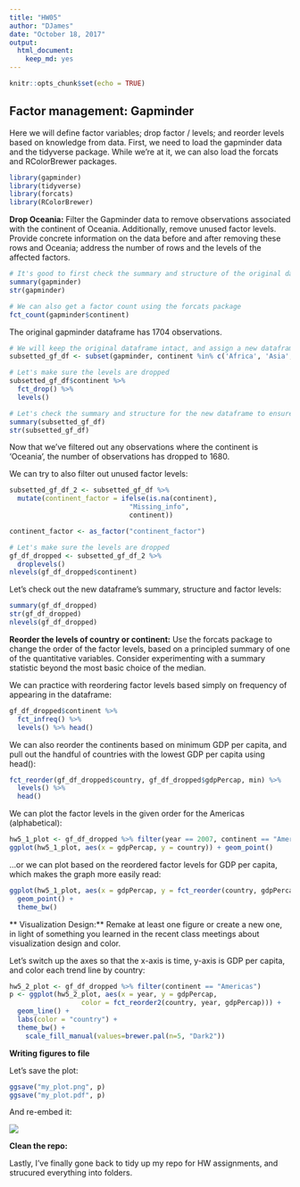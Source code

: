 ```yaml
---
title: "HW05"
author: "DJames"
date: "October 18, 2017"
output: 
  html_document: 
    keep_md: yes
---
```


```r
knitr::opts_chunk$set(echo = TRUE)
```

## Factor management: Gapminder

Here we will define factor variables; drop factor / levels; and reorder levels based on knowledge from data. First, we need to load the gapminder data and the tidyverse package. While we're at it, we can also load the forcats and RColorBrewer packages.
```r
library(gapminder)
library(tidyverse)
library(forcats)
library(RColorBrewer)
```


**Drop Oceania:** Filter the Gapminder data to remove observations associated with the continent of Oceania. Additionally, remove unused factor levels. Provide concrete information on the data before and after removing these rows and Oceania; address the number of rows and the levels of the affected factors.
```r
# It's good to first check the summary and structure of the original dataset
summary(gapminder)
str(gapminder)

# We can also get a factor count using the forcats package
fct_count(gapminder$continent)
```

The original gapminder dataframe has 1704 observations.

```r
# We will keep the original dataframe intact, and assign a new dataframe to the object "subsetted_gf_df" where we filter out any observations where the continent = Oceania
subsetted_gf_df <- subset(gapminder, continent %in% c('Africa', 'Asia', 'Americas', 'Europe'))

# Let's make sure the levels are dropped
subsetted_gf_df$continent %>%
  fct_drop() %>%
  levels()

# Let's check the summary and structure for the new dataframe to ensure there are no longer observations for Oceania
summary(subsetted_gf_df)
str(subsetted_gf_df)
```

Now that we've filtered out any observations where the continent is 'Oceania', the number of observations has dropped to 1680. 

We can try to also filter out unused factor levels:

```r
subsetted_gf_df_2 <- subsetted_gf_df %>% 
  mutate(continent_factor = ifelse(is.na(continent),
                              "Missing_info",
                              continent))

continent_factor <- as_factor("continent_factor")

# Let's make sure the levels are dropped
gf_df_dropped <- subsetted_gf_df_2 %>% 
  droplevels()
nlevels(gf_df_dropped$continent)
```

Let's check out the new dataframe's summary, structure and factor levels:

```r
summary(gf_df_dropped)
str(gf_df_dropped)
nlevels(gf_df_dropped)
```

**Reorder the levels of country or continent:** Use the forcats package to change the order of the factor levels, based on a principled summary of one of the quantitative variables. Consider experimenting with a summary statistic beyond the most basic choice of the median.

We can practice with reordering factor levels based simply on frequency of appearing in the dataframe:
```r
gf_df_dropped$continent %>% 
  fct_infreq() %>%
  levels() %>% head()
```

We can also reorder the continents based on minimum GDP per capita, and pull out the handful of countries with the lowest GDP per capita using head():
```r
fct_reorder(gf_df_dropped$country, gf_df_dropped$gdpPercap, min) %>% 
  levels() %>% 
  head()
```

We can plot the factor levels in the given order for the Americas (alphabetical):

```r
hw5_1_plot <- gf_df_dropped %>% filter(year == 2007, continent == "Americas")
ggplot(hw5_1_plot, aes(x = gdpPercap, y = country)) + geom_point()
```

...or we can plot based on the reordered factor levels for GDP per capita, which makes the graph more easily read:

```r
ggplot(hw5_1_plot, aes(x = gdpPercap, y = fct_reorder(country, gdpPercap))) +
  geom_point() +
  theme_bw()
```

** Visualization Design:** Remake at least one figure or create a new one, in light of something you learned in the recent class meetings about visualization design and color.

Let's switch up the axes so that the x-axis is time, y-axis is GDP per capita, and color each trend line by country:

```r
hw5_2_plot <- gf_df_dropped %>% filter(continent == "Americas")
p <- ggplot(hw5_2_plot, aes(x = year, y = gdpPercap,
                  color = fct_reorder2(country, year, gdpPercap))) +
  geom_line() +
  labs(color = "country") +
  theme_bw() +
    scale_fill_manual(values=brewer.pal(n=5, "Dark2"))
```

**Writing figures to file**

Let's save the plot:

```r
ggsave("my_plot.png", p)
ggsave("my_plot.pdf", p)
```

And re-embed it:


![  ](C:\\Users\\Dana\\Documents\\UBC\\2017 courses Term 1\\STAT 545A\\HW\\HW05\\STAT545_HWs_James_Dana\\my_plot.png)

**Clean the repo:**

Lastly, I've finally gone back to tidy up my repo for HW assignments, and strucured everything into folders.